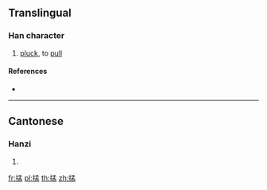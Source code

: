 ==Translingual==

===Han character===
{{Han char|rn=64|rad=手|as=08|sn=11|four=|canj=QNDT|ids=⿰扌孟}}

# {{label|zh|Cantonese}} [[pluck]], to [[pull]]

====References====
* {{Han ref|kx=0440.181|hdz=31909.041|uh=63B9|ud=25529}}

----

==Cantonese==

===Hanzi===
{{yue-hanzi|jyut=[[maang1]], [[mang1]], [[mang3]]|y=maang1, mang1, mang3}}

# {{defn|lang=yue|sort=手08}}

[[fr:掹]]
[[pl:掹]]
[[th:掹]]
[[zh:掹]]
